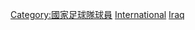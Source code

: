 {{categoryTOC}}
{{Commons category|Players of Iraq national association football team}}

[[Category:國家足球隊球員|Category:國家足球隊球員]]
[[Category:伊拉克足球運動員|International]]
[[Category:伊拉克國家足球隊|Iraq]]